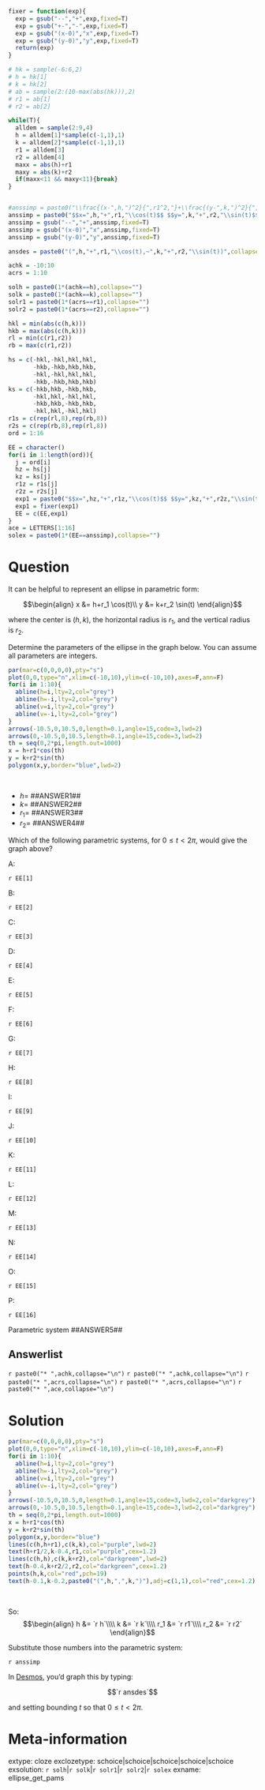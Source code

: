 ```r
fixer = function(exp){
  exp = gsub("--","+",exp,fixed=T)
  exp = gsub("+-","-",exp,fixed=T)
  exp = gsub("(x-0)","x",exp,fixed=T)
  exp = gsub("(y-0)","y",exp,fixed=T)
  return(exp)
}

# hk = sample(-6:6,2)
# h = hk[1]
# k = hk[2]
# ab = sample(2:(10-max(abs(hk))),2)
# r1 = ab[1]
# r2 = ab[2]

while(T){
  alldem = sample(2:9,4)
  h = alldem[1]*sample(c(-1,1),1)
  k = alldem[2]*sample(c(-1,1),1)
  r1 = alldem[3]
  r2 = alldem[4]
  maxx = abs(h)+r1
  maxy = abs(k)+r2
  if(maxx<11 && maxy<11){break}
}


#anssimp = paste0("\\frac{(x-",h,")^2}{",r1^2,"}+\\frac{(y-",k,")^2}{",r2^2,"}=1",collapse="")
anssimp = paste0("$$x=",h,"+",r1,"\\cos(t)$$ $$y=",k,"+",r2,"\\sin(t)$$",collapse="")
anssimp = gsub("--","+",anssimp,fixed=T)
anssimp = gsub("(x-0)","x",anssimp,fixed=T)
anssimp = gsub("(y-0)","y",anssimp,fixed=T)

ansdes = paste0("(",h,"+",r1,"\\cos(t),~",k,"+",r2,"\\sin(t))",collapse="")

achk = -10:10
acrs = 1:10

solh = paste0(1*(achk==h),collapse="")
solk = paste0(1*(achk==k),collapse="")
solr1 = paste0(1*(acrs==r1),collapse="")
solr2 = paste0(1*(acrs==r2),collapse="")

hkl = min(abs(c(h,k)))
hkb = max(abs(c(h,k)))
rl = min(c(r1,r2))
rb = max(c(r1,r2))

hs = c(-hkl,-hkl,hkl,hkl,
       -hkb,-hkb,hkb,hkb,
       -hkl,-hkl,hkl,hkl,
       -hkb,-hkb,hkb,hkb)
ks = c(-hkb,hkb,-hkb,hkb,
       -hkl,hkl,-hkl,hkl,
       -hkb,hkb,-hkb,hkb,
       -hkl,hkl,-hkl,hkl)
r1s = c(rep(rl,8),rep(rb,8))
r2s = c(rep(rb,8),rep(rl,8))
ord = 1:16

EE = character()
for(i in 1:length(ord)){
  j = ord[i]
  hz = hs[j]
  kz = ks[j]
  r1z = r1s[j]
  r2z = r2s[j]
  exp1 = paste0("$$x=",hz,"+",r1z,"\\cos(t)$$ $$y=",kz,"+",r2z,"\\sin(t)$$",collapse="")
  exp1 = fixer(exp1)
  EE = c(EE,exp1)
}
ace = LETTERS[1:16]
solex = paste0(1*(EE==anssimp),collapse="")
```

Question
========

It can be helpful to represent an ellipse in parametric form:

$$\begin{align}
x &= h+r_1 \cos(t)\\
y &= k+r_2 \sin(t)
\end{align}$$

where the center is $(h,k)$, the horizontal radius is $r_1$, and the vertical radius is $r_2$.

Determine the parameters of the ellipse in the graph below. You can assume all parameters are integers.

```r
par(mar=c(0,0,0,0),pty="s")
plot(0,0,type="n",xlim=c(-10,10),ylim=c(-10,10),axes=F,ann=F)
for(i in 1:10){
  abline(h=i,lty=2,col="grey")
  abline(h=-i,lty=2,col="grey")
  abline(v=i,lty=2,col="grey")
  abline(v=-i,lty=2,col="grey")
}
arrows(-10.5,0,10.5,0,length=0.1,angle=15,code=3,lwd=2)
arrows(0,-10.5,0,10.5,length=0.1,angle=15,code=3,lwd=2)
th = seq(0,2*pi,length.out=1000)
x = h+r1*cos(th)
y = k+r2*sin(th)
polygon(x,y,border="blue",lwd=2)
```
\

* $h=$ ##ANSWER1##
* $k=$ ##ANSWER2##
* $r_1=$ ##ANSWER3##
* $r_2=$ ##ANSWER4##

Which of the following parametric systems, for $0\le t<2\pi$, would give the graph above?

A:

`r EE[1]`

B:

`r EE[2]`

C:

`r EE[3]`

D:

`r EE[4]`

E:

`r EE[5]`

F:

`r EE[6]`

G:

`r EE[7]`

H:

`r EE[8]`

I:

`r EE[9]`

J:

`r EE[10]`

K:

`r EE[11]`

L:

`r EE[12]`

M:

`r EE[13]`

N:

`r EE[14]`

O:

`r EE[15]`

P:

`r EE[16]`


Parametric system ##ANSWER5##

Answerlist
--------

`r paste0("* ",achk,collapse="\n")`
`r paste0("* ",achk,collapse="\n")`
`r paste0("* ",acrs,collapse="\n")`
`r paste0("* ",acrs,collapse="\n")`
`r paste0("* ",ace,collapse="\n")`


Solution
========

```r
par(mar=c(0,0,0,0),pty="s")
plot(0,0,type="n",xlim=c(-10,10),ylim=c(-10,10),axes=F,ann=F)
for(i in 1:10){
  abline(h=i,lty=2,col="grey")
  abline(h=-i,lty=2,col="grey")
  abline(v=i,lty=2,col="grey")
  abline(v=-i,lty=2,col="grey")
}
arrows(-10.5,0,10.5,0,length=0.1,angle=15,code=3,lwd=2,col="darkgrey")
arrows(0,-10.5,0,10.5,length=0.1,angle=15,code=3,lwd=2,col="darkgrey")
th = seq(0,2*pi,length.out=1000)
x = h+r1*cos(th)
y = k+r2*sin(th)
polygon(x,y,border="blue")
lines(c(h,h+r1),c(k,k),col="purple",lwd=2)
text(h+r1/2,k-0.4,r1,col="purple",cex=1.2)
lines(c(h,h),c(k,k+r2),col="darkgreen",lwd=2)
text(h-0.4,k+r2/2,r2,col="darkgreen",cex=1.2)
points(h,k,col="red",pch=19)
text(h-0.1,k-0.2,paste0("(",h,",",k,")"),adj=c(1,1),col="red",cex=1.2)

```
\

So:
$$\begin{align}
h &= `r h`\\\\
k &= `r k`\\\\
r_1 &= `r r1`\\\\
r_2 &= `r r2`
\end{align}$$

Substitute those numbers into the parametric system:

`r anssimp`

In [Desmos](https://www.desmos.com/calculator), you'd graph this by typing:

$$`r ansdes`$$

and setting bounding $t$ so that $0\le t< 2\pi$.



Meta-information
============
extype: cloze
exclozetype: schoice|schoice|schoice|schoice|schoice
exsolution: `r solh`|`r solk`|`r solr1`|`r solr2`|`r solex`
exname: ellipse_get_pams